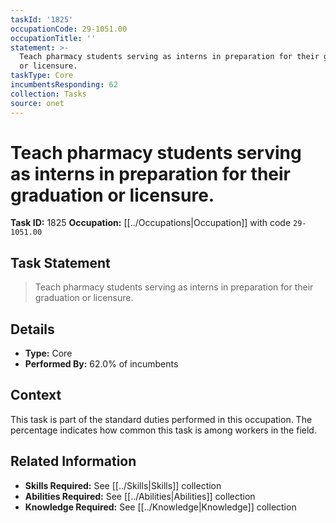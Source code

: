 ```yaml
---
taskId: '1825'
occupationCode: 29-1051.00
occupationTitle: ''
statement: >-
  Teach pharmacy students serving as interns in preparation for their graduation
  or licensure.
taskType: Core
incumbentsResponding: 62
collection: Tasks
source: onet
---
```

# Teach pharmacy students serving as interns in preparation for their graduation or licensure.

**Task ID:** 1825
**Occupation:** [[../Occupations|Occupation]] with code `29-1051.00`

## Task Statement

> Teach pharmacy students serving as interns in preparation for their graduation or licensure.

## Details

- **Type:** Core
- **Performed By:** 62.0% of incumbents

## Context

This task is part of the standard duties performed in this occupation. The percentage indicates how common this task is among workers in the field.

## Related Information

- **Skills Required:** See [[../Skills|Skills]] collection
- **Abilities Required:** See [[../Abilities|Abilities]] collection
- **Knowledge Required:** See [[../Knowledge|Knowledge]] collection
